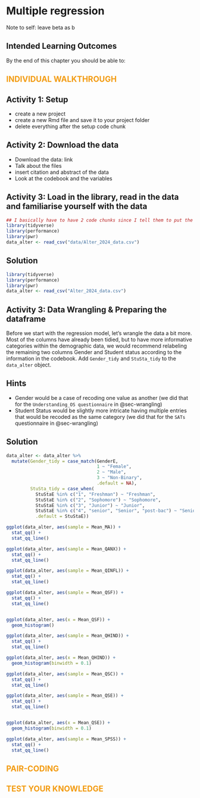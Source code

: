 # Multiple regression {#sec-reg_mult}

Note to self: leave beta as b


## Intended Learning Outcomes {.unnumbered}

By the end of this chapter you should be able to:


## [Individual Walkthrough]{style="color: #F39C12; text-transform: uppercase;"} {.unnumbered}

## Activity 1: Setup

* create a new project
* create a new Rmd file and save it to your project folder
* delete everything after the setup code chunk 



## Activity 2: Download the data

* Download the data: link
* Talk about the files
* insert citation and abstract of the data
* Look at the codebook and the variables


## Activity 3: Load in the library, read in the data and familiarise yourself with the data



```r
## I basically have to have 2 code chunks since I tell them to put the data files next to the project, and mine are in a separate folder called data - unless I'll turn this into a fixed path
library(tidyverse)
library(performance)
library(pwr)
data_alter <- read_csv("data/Alter_2024_data.csv")
```


::: {.callout-caution collapse="true" icon="false"} 

## Solution 

```r
library(tidyverse)
library(performance)
library(pwr)
data_alter <- read_csv("Alter_2024_data.csv")
```

:::



## Activity 3: Data Wrangling & Preparing the dataframe

Before we start with the regression model, let's wrangle the data a bit more. Most of the columns have already been tidied, but to have more informative categories within the demographic data, we would recommend relabeling the remaining two columns Gender and Student status according to the information in the codebook. Add `Gender_tidy` and `StuSta_tidy` to the `data_alter` object.


::: {.callout-note collapse="true" icon="false"} 

## Hints

* Gender would be a case of recoding one value as another (we did that for the `Understanding_OS questionnaire` in @sec-wrangling)
* Student Status would be slightly more intricate having multiple entries that would be recoded as the same category (we did that for the `SATs` questionnaire in @sec-wrangling)


::: {.callout-caution collapse="true" icon="false"} 

## Solution

```r
data_alter <- data_alter %>% 
  mutate(Gender_tidy = case_match(GenderE,
                                  1 ~ "Female",
                                  2 ~ "Male",
                                  3 ~ "Non-Binary",
                                  .default = NA),
         StuSta_tidy = case_when(
           StuStaE %in% c("1", "Freshman") ~ "Freshman",
           StuStaE %in% c("2", "Sophomore") ~ "Sophomore",
           StuStaE %in% c("3", "Junior") ~ "Junior",
           StuStaE %in% c("4", "senior", "Senior", "post-bac") ~ "Senior or Higher",
           .default = StuStaE))
```

:::

:::




```r
ggplot(data_alter, aes(sample = Mean_MA)) +
  stat_qq() +
  stat_qq_line()
```


```r
ggplot(data_alter, aes(sample = Mean_QANX)) +
  stat_qq() +
  stat_qq_line()
```


```r
ggplot(data_alter, aes(sample = Mean_QINFL)) +
  stat_qq() +
  stat_qq_line()
```


```r
ggplot(data_alter, aes(sample = Mean_QSF)) +
  stat_qq() +
  stat_qq_line()


ggplot(data_alter, aes(x = Mean_QSF)) +
  geom_histogram()
```


```r
ggplot(data_alter, aes(sample = Mean_QHIND)) +
  stat_qq() +
  stat_qq_line()

ggplot(data_alter, aes(x = Mean_QHIND)) +
  geom_histogram(binwidth = 0.1)
```


```r
ggplot(data_alter, aes(sample = Mean_QSC)) +
  stat_qq() +
  stat_qq_line()
```


```r
ggplot(data_alter, aes(sample = Mean_QSE)) +
  stat_qq() +
  stat_qq_line()


ggplot(data_alter, aes(x = Mean_QSE)) +
  geom_histogram(binwidth = 0.1)
```


```r
ggplot(data_alter, aes(sample = Mean_SPSS)) +
  stat_qq() +
  stat_qq_line()
```


## [Pair-coding]{style="color: #F39C12; text-transform: uppercase;"} {.unnumbered}




## [Test your knowledge]{style="color: #F39C12; text-transform: uppercase;"} {.unnumbered}


